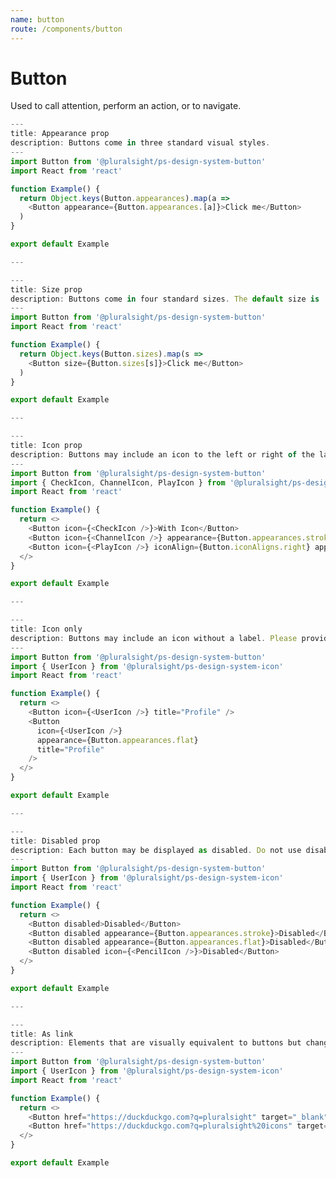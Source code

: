 ```yaml
---
name: button
route: /components/button
---
```



# Button

<Intro>
  Used to call attention, perform an action, or to navigate.
</Intro>


```typescript switcher
---
title: Appearance prop
description: Buttons come in three standard visual styles.
---
import Button from '@pluralsight/ps-design-system-button'
import React from 'react'

function Example() {
  return Object.keys(Button.appearances).map(a =>
    <Button appearance={Button.appearances.[a]}>Click me</Button>
  )
}

export default Example

---

---
title: Size prop
description: Buttons come in four standard sizes. The default size is 'medium'.
---
import Button from '@pluralsight/ps-design-system-button'
import React from 'react'

function Example() {
  return Object.keys(Button.sizes).map(s =>
    <Button size={Button.sizes[s]}>Click me</Button>
  )
}

export default Example

---

---
title: Icon prop
description: Buttons may include an icon to the left or right of the label. Read more [icon docs](/components/icon).
---
import Button from '@pluralsight/ps-design-system-button'
import { CheckIcon, ChannelIcon, PlayIcon } from '@pluralsight/ps-design-system-icon'
import React from 'react'

function Example() {
  return <>
    <Button icon={<CheckIcon />}>With Icon</Button>
    <Button icon={<ChannelIcon />} appearance={Button.appearances.stroke}>With Icon</Button>
    <Button icon={<PlayIcon />} iconAlign={Button.iconAligns.right} appearance={Button.appearances.flat}>Aligned to Right</Button>
  </>
}

export default Example

---

---
title: Icon only
description: Buttons may include an icon without a label. Please provide a `title` prop to display the native tooltip as well as to support assistive technology (i.e. screen readers).
---
import Button from '@pluralsight/ps-design-system-button'
import { UserIcon } from '@pluralsight/ps-design-system-icon'
import React from 'react'

function Example() {
  return <>
    <Button icon={<UserIcon />} title="Profile" />
    <Button
      icon={<UserIcon />}
      appearance={Button.appearances.flat}
      title="Profile"
    />
  </>
}

export default Example

---

---
title: Disabled prop
description: Each button may be displayed as disabled. Do not use disabled treatment for non-disabled buttons.
---
import Button from '@pluralsight/ps-design-system-button'
import { UserIcon } from '@pluralsight/ps-design-system-icon'
import React from 'react'

function Example() {
  return <>
    <Button disabled>Disabled</Button>
    <Button disabled appearance={Button.appearances.stroke}>Disabled</Button>
    <Button disabled appearance={Button.appearances.flat}>Disabled</Button>
    <Button disabled icon={<PencilIcon />}>Disabled</Button>
  </>
}

export default Example

---

---
title: As link
description: Elements that are visually equivalent to buttons but change the URL and link to a new experience should be rendered as HTML anchor tags. Provide an `href` prop, and the button will render as an anchor tag.
---
import Button from '@pluralsight/ps-design-system-button'
import { UserIcon } from '@pluralsight/ps-design-system-icon'
import React from 'react'

function Example() {
  return <>
    <Button href="https://duckduckgo.com?q=pluralsight" target="_blank">Link</Button>,
    <Button href="https://duckduckgo.com?q=pluralsight%20icons" target="_blank" icon={<PencilIcon />}>Link with icon</Button>
  </>
}

export default Example

```

